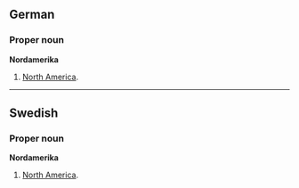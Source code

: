 ==German==
===Proper noun===
'''Nordamerika'''
# [[North America]].

----
==Swedish==
===Proper noun===
'''Nordamerika'''
# [[North America]].